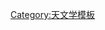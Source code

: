 {{navbox|
| name = RCW
| title = [[RCW星表]]
| bodyclass = hlist
| state = {{{state|<noinclude>
uncollapsed
</noinclude>}}}
| list1 = 

* [[海鷗星雲|RCW 1]]
* [[RCW 2]]
* [[RCW 3]]
* [[RCW 4]]
* [[NGC 2359|RCW 5]]
* [[RCW 6]]
* [[RCW 7]]
* [[RCW 8]]
* [[RCW 9]]
* [[RCW 10]]
* [[RCW 11]]
* [[RCW 12]]
* [[RCW 13]]
* [[RCW 14]]
* [[RCW 15]]
* [[NGC 2467|RCW 16]]
* [[RCW 17]]
* [[RCW 18]]
* [[RCW 19]]
* [[RCW 20]]
* [[RCW 21]]
* [[RCW 22]]
* [[RCW 23]]
* [[RCW 24]]
* [[RCW 25]]
* [[RCW 26]]
* [[RCW 27]]
* [[RCW 28]]
* [[RCW 29]]
* [[RCW 30]]
* [[RCW 31]]
* [[RCW 32]]
* [[RCW 33]]
* [[RCW 34]]
* [[RCW 35]]
* [[RCW 36]]
* [[NGC 2736|RCW 37]]
* [[RCW 38]]
* [[RCW 39]]
* [[RCW 41]]
* [[RCW 42]]
* [[RCW 43]]
* [[RCW 44]]
* [[RCW 45]]
* [[RCW 46]]
* [[RCW 47]]
* [[RCW 48]]
* [[RCW 49]]
* [[RCW 50]]
* [[RCW 51]]
* [[RCW 52]]
* [[船底座星云|RCW 53]]
* [[RCW 54]]
* [[RCW 55]]
* [[RCW 56]]
* [[NGC 3603|RCW 57]]
* [[RCW 58]]
* [[RCW 59]]
* [[IC 2872|RCW 60]]
* [[RCW 61]]
* [[RCW 62]]
* [[RCW 63]]
* [[RCW 64]]
* [[RCW 65]]
* [[RCW 66]]
* [[RCW 67]]
* [[RCW 68]]
* [[RCW 69]]
* [[RCW 70]]
* [[RCW 71]]
* [[RCW 72]]
* [[RCW 73]]
* [[RCW 74]]
* [[RCW 75]]
* [[RCW 76]]
* [[沙漏星雲|RCW 77]]
* [[RCW 78]]
* [[RCW 79]]
* [[RCW 80]]
* [[RCW 81]]
* [[RCW 82]]
* [[RCW 83]]
* [[RCW 84]]
* [[RCW 85]]
* [[SN 185|RCW 86]]
* [[RCW 87]]
* [[RCW 88]]
* [[RCW 89]]
* [[RCW 91]]
* [[RCW 92]]
* [[RCW 93]]
* [[RCW 94]]
* [[RCW 95]]
* [[RCW 96]]
* [[RCW 97]]
* [[RCW 98]]
* [[RCW 99]]
* [[RCW 100]]
* [[螞蟻星雲|RCW 101]]
* [[RCW 102]]
* [[RCW 103]]
* [[RCW 104]]
* [[RCW 105]]
* [[RCW 106]]
* [[RCW 107]]
* [[NGC 6188|RCW 108]]
* [[RCW 109]]
* [[RCW 110]]
* [[RCW 111]]
* [[RCW 112]]
* [[RCW 113]]
* [[RCW 114]]
* [[RCW 115]]
* [[RCW 116]]
* [[RCW 117]]
* [[RCW 118]]
* [[RCW 119]]
* [[RCW 120]]
* [[RCW 121]]
* [[RCW 122]]
* [[RCW 123]]
* [[NGC 6302|RCW 124]]
* [[RCW 125]]
* [[RCW 126]]
* [[NGC 6334|RCW 127]]
* [[RCW 128]]
* [[RCW 129]]
* [[RCW 130]]
* [[NGC 6357|RCW 131]]
* [[RCW 132]]
* [[RCW 133]]
* [[RCW 134]]
* [[RCW 135]]
* [[RCW 136]]
* [[RCW 137]]
* [[RCW 138]]
* [[RCW 139]]
* [[RCW 141]]
* [[RCW 142]]
* [[RCW 143]]
* [[RCW 144]]
* [[RCW 145]]
* [[礁湖星云|RCW 146]]
* [[三叶星云|RCW 147]]
* [[RCW 148]]
* [[RCW 149]]
* [[RCW 150]]
* [[RCW 151]]
* [[RCW 152]]
* [[IC 1284|RCW 153]]
* [[RCW 154]]
* [[RCW 155]]
* [[RCW 156]]
* [[RCW 157]]
* [[RCW 158]]
* [[RCW 159]]
* [[奥米茄星云|RCW 160]]
* [[RCW 161]]
* [[RCW 162]]
* [[RCW 163]]
* [[RCW 164]]
* [[老鹰星云|RCW 165]]
* [[RCW 166]]
* [[Sh2-54|RCW 167]]
* [[RCW 168]]
* [[RCW 169]]
* [[RCW 170]]
* [[RCW 171]]
* [[RCW 172]]
* [[RCW 173]]
* [[RCW 174]]
* [[RCW 175]]
* [[RCW 176]]
* [[RCW 177]]
* [[RCW 178]]
* [[RCW 179]]
* [[RCW 180]]
* [[RCW 181]]
* [[RCW 182]]

| below =
* 参见: [[发射星云]]
* [[中性氢区]]
* [[电离氢区]]
}}<noinclude>

{{documentation}}

[[Category:天文学模板]]